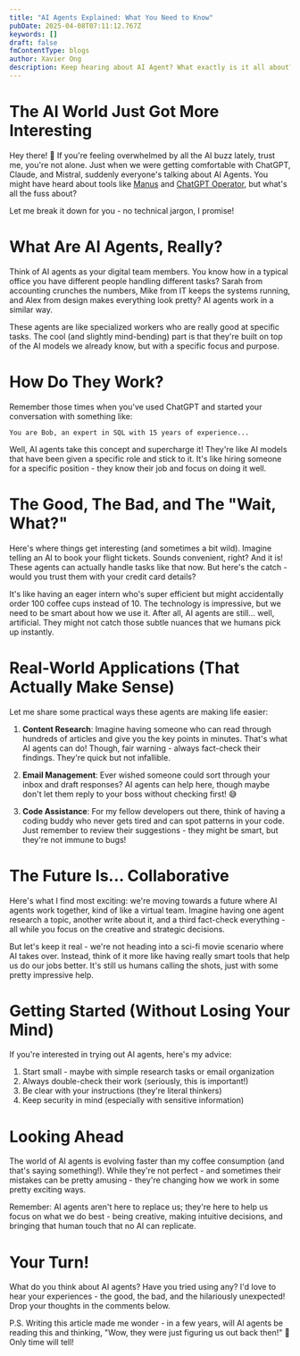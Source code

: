 ```yaml
---
title: "AI Agents Explained: What You Need to Know"
pubDate: 2025-04-08T07:11:12.767Z
keywords: []
draft: false
fmContentType: blogs
author: Xavier Ong
description: Keep hearing about AI Agent? What exactly is it all about? What's the use case?
---
```


# The AI World Just Got More Interesting

Hey there! 👋 If you're feeling overwhelmed by all the AI buzz lately, trust me, you're not alone. Just when we were getting comfortable with ChatGPT, Claude, and Mistral, suddenly everyone's talking about AI Agents. You might have heard about tools like [Manus](https://manus.im/) and [ChatGPT Operator](https://operator.chatgpt.com/), but what's all the fuss about?

Let me break it down for you - no technical jargon, I promise!

# What Are AI Agents, Really?

Think of AI agents as your digital team members. You know how in a typical office you have different people handling different tasks? Sarah from accounting crunches the numbers, Mike from IT keeps the systems running, and Alex from design makes everything look pretty? AI agents work in a similar way.

These agents are like specialized workers who are really good at specific tasks. The cool (and slightly mind-bending) part is that they're built on top of the AI models we already know, but with a specific focus and purpose.

# How Do They Work?

Remember those times when you've used ChatGPT and started your conversation with something like:
```
You are Bob, an expert in SQL with 15 years of experience...
```
Well, AI agents take this concept and supercharge it! They're like AI models that have been given a specific role and stick to it. It's like hiring someone for a specific position - they know their job and focus on doing it well.

# The Good, The Bad, and The "Wait, What?"

Here's where things get interesting (and sometimes a bit wild). Imagine telling an AI to book your flight tickets. Sounds convenient, right? And it is! These agents can actually handle tasks like that now. But here's the catch - would you trust them with your credit card details? 

It's like having an eager intern who's super efficient but might accidentally order 100 coffee cups instead of 10. The technology is impressive, but we need to be smart about how we use it. After all, AI agents are still... well, artificial. They might not catch those subtle nuances that we humans pick up instantly.

# Real-World Applications (That Actually Make Sense)

Let me share some practical ways these agents are making life easier:

1. **Content Research**: Imagine having someone who can read through hundreds of articles and give you the key points in minutes. That's what AI agents can do! Though, fair warning - always fact-check their findings. They're quick but not infallible.

2. **Email Management**: Ever wished someone could sort through your inbox and draft responses? AI agents can help here, though maybe don't let them reply to your boss without checking first! 😅

3. **Code Assistance**: For my fellow developers out there, think of having a coding buddy who never gets tired and can spot patterns in your code. Just remember to review their suggestions - they might be smart, but they're not immune to bugs!

# The Future Is... Collaborative

Here's what I find most exciting: we're moving towards a future where AI agents work together, kind of like a virtual team. Imagine having one agent research a topic, another write about it, and a third fact-check everything - all while you focus on the creative and strategic decisions.

But let's keep it real - we're not heading into a sci-fi movie scenario where AI takes over. Instead, think of it more like having really smart tools that help us do our jobs better. It's still us humans calling the shots, just with some pretty impressive help.

# Getting Started (Without Losing Your Mind)

If you're interested in trying out AI agents, here's my advice:

1. Start small - maybe with simple research tasks or email organization
2. Always double-check their work (seriously, this is important!)
3. Be clear with your instructions (they're literal thinkers)
4. Keep security in mind (especially with sensitive information)

# Looking Ahead

The world of AI agents is evolving faster than my coffee consumption (and that's saying something!). While they're not perfect - and sometimes their mistakes can be pretty amusing - they're changing how we work in some pretty exciting ways.

Remember: AI agents aren't here to replace us; they're here to help us focus on what we do best - being creative, making intuitive decisions, and bringing that human touch that no AI can replicate.

# Your Turn!

What do you think about AI agents? Have you tried using any? I'd love to hear your experiences - the good, the bad, and the hilariously unexpected! Drop your thoughts in the comments below.

P.S. Writing this article made me wonder - in a few years, will AI agents be reading this and thinking, "Wow, they were just figuring us out back then!" 🤔 Only time will tell!